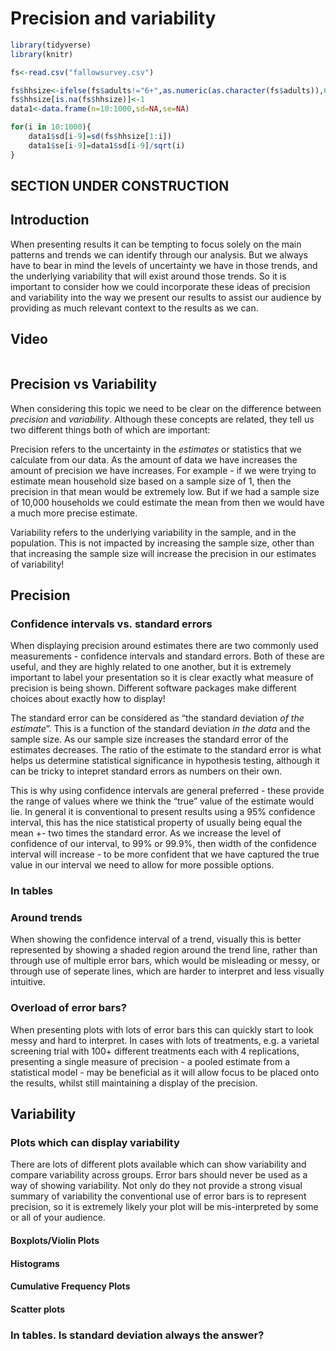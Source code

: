 # Precision and variability {#precision}

```r
library(tidyverse)
library(knitr)

fs<-read.csv("fallowsurvey.csv")

fs$hhsize<-ifelse(fs$adults!="6+",as.numeric(as.character(fs$adults)),6)+sample(0:3,replace=TRUE,prob=c(4,3,2,1),size = 1479)
fs$hhsize[is.na(fs$hhsize)]<-1
data1<-data.frame(n=10:1000,sd=NA,se=NA)

for(i in 10:1000){
    data1$sd[i-9]=sd(fs$hhsize[1:i])
    data1$se[i-9]=data1$sd[i-9]/sqrt(i)
}

```

## SECTION UNDER CONSTRUCTION

## Introduction

When presenting results it can be tempting to focus solely on the main patterns and trends we can identify through our analysis. But we always have to bear in mind the levels of uncertainty we have in those trends, and the underlying variability that will exist around those trends. So it is important to consider how we could incorporate these ideas of precision and variability into the way we present our results to assist our audience by providing as much relevant context to the results as we can.

## Video

```r

```

## Precision vs Variability

When considering this topic we need to be clear on the difference between *precision* and *variability*. Although these concepts are related, they tell us two different things both of which are important:

Precision refers to the uncertainty in the *estimates* or statistics that we calculate from our data. As the amount of data we have increases the amount of precision we have increases. For example - if we were trying to estimate mean household size based on a sample size of 1, then the precision in that mean would be extremely low. But if we had a sample size of 10,000 households we could estimate the mean from then we would have a much more precise estimate.   

Variability refers to the underlying variability in the sample, and in the population. This is not impacted by increasing the sample size, other than that increasing the sample size will increase the precision in our estimates of variability!


## Precision

### Confidence intervals vs. standard errors

When displaying precision around estimates there are two commonly used measurements - confidence intervals and standard errors. Both of these are useful, and they are highly related to one another, but it is extremely important to label your presentation so it is clear exactly what measure of precision is being shown. Different software packages make different choices about exactly how to display!

The standard error can be considered as "the standard deviation *of the estimate*". This is a function of the standard deviation *in the data* and the sample size. As our sample size increases the standard error of the estimates decreases. The ratio of the estimate to the standard error is what helps us determine statistical significance in hypothesis testing, although it can be tricky to intepret standard errors as numbers on their own.

This is why using confidence intervals are general preferred - these provide the range of values where we think the "true" value of the estimate would lie. In general it is conventional to present results using a 95% confidence interval, this has the nice statistical property of usually being equal the mean +- two times the standard error. As we increase the level of confidence of our interval, to 99% or 99.9%, then width of the confidence interval will increase - to be more confident that we have captured the true value in our interval we need to allow for more possible options.

### In tables

### Around trends

When showing the confidence interval of a trend, visually this is better represented by showing a shaded region around the trend line, rather than through use of multiple error bars, which would be misleading or messy, or through use of seperate lines, which are harder to interpret and less visually intuitive.


### Overload of error bars?

When presenting plots with lots of error bars this can quickly start to look messy and hard to interpret. In cases with lots of treatments, e.g. a varietal screening trial with 100+ different treatments each with 4 replications, presenting a single measure of precision - a pooled estimate from a statistical model - may be beneficial as it will allow focus to be placed onto the results, whilst still maintaining a display of the precision.


## Variability

### Plots which can display variability

There are lots of different plots available which can show variability and compare variability across groups. Error bars should never be used as a way of showing variability. Not only do they not provide a strong visual summary of variability the conventional use of error bars is to represent precision, so it is extremely likely your plot will be mis-interpreted by some or all of your audience.

#### Boxplots/Violin Plots

#### Histograms

#### Cumulative Frequency Plots

#### Scatter plots

### In tables. Is standard deviation always the answer?
